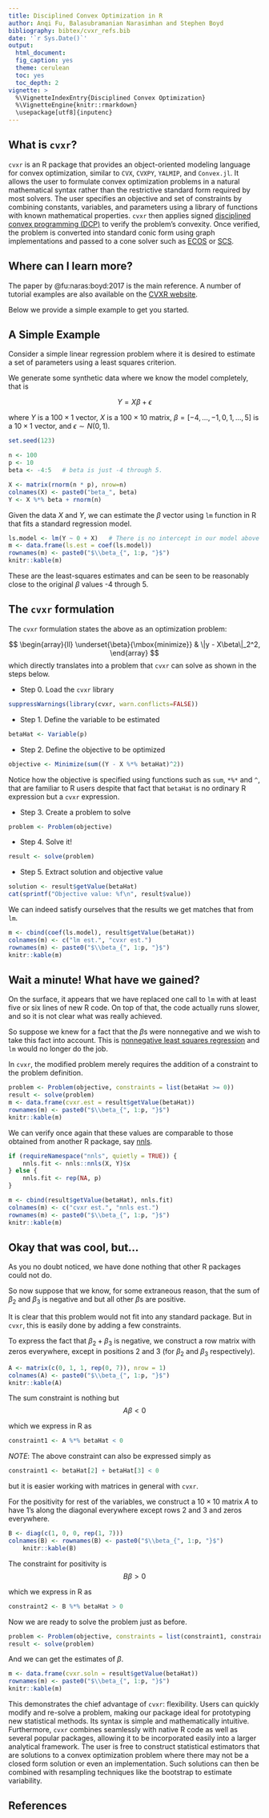 ```yaml
---
title: Disciplined Convex Optimization in R
author: Anqi Fu, Balasubramanian Narasimhan and Stephen Boyd
bibliography: bibtex/cvxr_refs.bib
date: '`r Sys.Date()`'
output:
  html_document:
  fig_caption: yes
  theme: cerulean
  toc: yes
  toc_depth: 2
vignette: >
  %\VignetteIndexEntry{Disciplined Convex Optimization}
  %\VignetteEngine{knitr::rmarkdown}
  \usepackage[utf8]{inputenc}
---
```


## What is `cvxr`?

`cvxr` is an R package that provides an object-oriented modeling
language for convex optimization, similar to `CVX`, `CVXPY`, `YALMIP`,
and `Convex.jl`. It allows the user to formulate convex optimization
problems in a natural mathematical syntax rather than the restrictive
standard form required by most solvers. The user specifies an
objective and set of constraints by combining constants, variables,
and parameters using a library of functions with known mathematical
properties. `cvxr` then applies
signed [disciplined convex programming (DCP)](https://cvxr.rbind.io)
to verify the problem’s convexity. Once verified, the problem is
converted into standard conic form using graph implementations and
passed to a cone solver such
as [ECOS](https://github.com/embotech/ecos)
or [SCS](https://github.com/cvxgrp/scs).

## Where can I learn more? 

The paper by @fu:naras:boyd:2017 is the main reference. A number of
tutorial examples are also available on
the [CVXR website](https://cvxr.rbind.io).

Below we provide a simple example to get you started. 

## A Simple Example

Consider a simple linear regression problem where it is desired to
estimate a set of parameters using a least squares criterion. 

We generate some synthetic data where we know the model completely,
that is

$$ Y = X\beta + \epsilon $$ 

where $Y$ is a $100\times 1$ vector, $X$ is a $100\times 10$ matrix,
$\beta = [-4,\ldots ,-1, 0, 1, \ldots, 5]$ is a $10\times 1$ vector, and
$\epsilon \sim N(0, 1)$.


```r
set.seed(123)

n <- 100
p <- 10
beta <- -4:5   # beta is just -4 through 5.

X <- matrix(rnorm(n * p), nrow=n)
colnames(X) <- paste0("beta_", beta)
Y <- X %*% beta + rnorm(n)
```

Given the data $X$ and $Y$, we can estimate the $\beta$ vector using
`lm` function in R that fits a standard regression model.

```r
ls.model <- lm(Y ~ 0 + X)   # There is no intercept in our model above
m <- data.frame(ls.est = coef(ls.model))
rownames(m) <- paste0("$\\beta_{", 1:p, "}$")
knitr::kable(m)
```	

These are the least-squares estimates and can be seen to be reasonably
close to the original $\beta$ values -4 through 5.

## The `cvxr` formulation

The `cvxr` formulation states the above as an optimization problem:

$$
  \begin{array}{ll}
    \underset{\beta}{\mbox{minimize}} & \|y - X\beta\|_2^2,
  \end{array}
$$
which directly translates into a problem that `cvxr` can solve as shown
in the steps below.

- Step 0. Load the `cvxr` library

```r
suppressWarnings(library(cvxr, warn.conflicts=FALSE))
```

- Step 1. Define the variable to be estimated

```r
betaHat <- Variable(p)
```

- Step 2. Define the objective to be optimized

```r
objective <- Minimize(sum((Y - X %*% betaHat)^2))
```
Notice how the objective is specified using functions such as `sum`,
`*%*` and `^`, that are familiar to R users despite that fact that
`betaHat` is no ordinary R expression but a `cvxr` expression.

- Step 3. Create a problem to solve

```r
problem <- Problem(objective)
```

- Step 4. Solve it!

```r
result <- solve(problem)
```

- Step 5. Extract solution and objective value

```r
solution <- result$getValue(betaHat)
cat(sprintf("Objective value: %f\n", result$value))
```

We can indeed satisfy ourselves that the results we get matches that
from `lm`.

```r
m <- cbind(coef(ls.model), result$getValue(betaHat))
colnames(m) <- c("lm est.", "cvxr est.")
rownames(m) <- paste0("$\\beta_{", 1:p, "}$")
knitr::kable(m)
```

## Wait a minute! What have we gained?

On the surface, it appears that we have replaced one call to `lm` with
at least five or six lines of new R code. On top of that, the code
actually runs slower, and so it is not clear what was really achieved.

So suppose we knew for a fact that the $\beta$s were nonnegative and
we wish to take this fact into account. This
is
[nonnegative least squares regression](https://en.wikipedia.org/wiki/Non-negative_least_squares) and
`lm` would no longer do the job. 

In `cvxr`, the modified problem merely requires the addition of a constraint to the
problem definition.

```r
problem <- Problem(objective, constraints = list(betaHat >= 0))
result <- solve(problem)
m <- data.frame(cvxr.est = result$getValue(betaHat))
rownames(m) <- paste0("$\\beta_{", 1:p, "}$")
knitr::kable(m)
```

We can verify once again that these values are comparable to those
obtained from another R package,
say [nnls](https://CRAN.R-project.org/package=nnls). 

```r
if (requireNamespace("nnls", quietly = TRUE)) {
    nnls.fit <- nnls::nnls(X, Y)$x
} else {
    nnls.fit <- rep(NA, p)
}
```

```r
m <- cbind(result$getValue(betaHat), nnls.fit)
colnames(m) <- c("cvxr est.", "nnls est.")
rownames(m) <- paste0("$\\beta_{", 1:p, "}$")
knitr::kable(m)
```

## Okay that was cool, but...

As you no doubt noticed, we have done nothing that other R packages
could not do.

So now suppose that we know, for some extraneous reason, that the sum
of 
$\beta_2$ and $\beta_3$ is negative and but all other $\beta$s are
positive.

It is clear that this problem would not fit into any standard
package. But in `cvxr`, this is easily done by adding a few
constraints. 

To express the fact that $\beta_2 + \beta_3$ is negative, we construct
a row matrix with zeros everywhere, except in positions 2 and 3 (for
$\beta_2$ and $\beta_3$ respectively).

```r
A <- matrix(c(0, 1, 1, rep(0, 7)), nrow = 1)
colnames(A) <- paste0("$\\beta_{", 1:p, "}$")
knitr::kable(A)
```

The sum constraint is nothing but 
$$
A\beta < 0
$$

which we express in R as

```r
constraint1 <- A %*% betaHat < 0
```

_NOTE_: The above constraint can also be expressed simply as

```r
constraint1 <- betaHat[2] + betaHat[3] < 0
```
but it is easier working with matrices in general with `cvxr`. 


For the positivity for rest of the variables, we construct a $10\times
10$ matrix $A$ to have 1's along the diagonal everywhere except rows 2
and 3 and zeros everywhere.

```r
B <- diag(c(1, 0, 0, rep(1, 7)))
colnames(B) <- rownames(B) <- paste0("$\\beta_{", 1:p, "}$")
    knitr::kable(B)
```

The constraint for positivity is 
$$
B\beta > 0
$$

which we express in R as 

```r
constraint2 <- B %*% betaHat > 0
```
Now we are ready to solve the problem just as before. 

```r
problem <- Problem(objective, constraints = list(constraint1, constraint2))
result <- solve(problem)
```

And we can get the estimates of $\beta$.

```r
m <- data.frame(cvxr.soln = result$getValue(betaHat))
rownames(m) <- paste0("$\\beta_{", 1:p, "}$")
knitr::kable(m)
```

This demonstrates the chief advantage of `cvxr`: flexibility. Users
can quickly modify and re-solve a problem, making our package ideal
for prototyping new statistical methods. Its syntax is simple and
mathematically intuitive. Furthermore, `cvxr` combines seamlessly with
native R code as well as several popular packages, allowing it to be
incorporated easily into a larger analytical framework. The user is
free to construct statistical estimators that are solutions to a
convex optimization problem where there may not be a closed form
solution or even an implementation. Such solutions can then be
combined with resampling techniques like the bootstrap to estimate
variability.


## References


